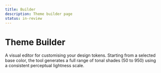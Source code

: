 ```yaml
---
title: Builder
description: Theme builder page
status: in-review
---
```


# Theme Builder

A visual editor for customising your design tokens.
Starting from a selected base color, the tool generates a full range of tonal shades (50 to 950) using a consistent perceptual lightness scale.

<ThemeBuilder />
